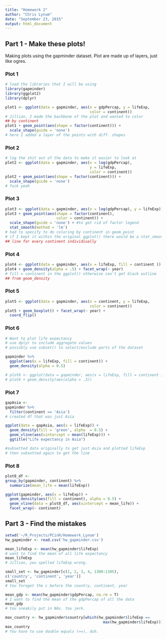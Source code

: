 ```yaml
---
title: "Homework 2"
author: "Chris Lynum"
date: "September 23, 2015"
output: html_document
---
```


## Part 1 - Make these plots!

Making plots using the gapminder dataset.
Plot are made up of layers, just like ogres.

### Plot 1

```r
# load the libraries that I will be using
library(gapminder)
library(ggplot2)
library(dplyr)
```



```r
plot1 <- ggplot(data = gapminder, aes(x = gdpPercap, y = lifeExp,
                                      color = continent))
# Jillian, I made the backbone of the plot and wanted to color
## by continent
plot1 + geom_point(aes(shape = factor(continent))) +
  scale_shape(guide = 'none')
# here I added a layer of the points with diff. shapes
```

### Plot 2

```r
# log the shit out of the data to make it easier to look at
plot2 <- ggplot(data = gapminder, aes(x = log(gdpPercap), 
                                      y = lifeExp,
                                      color = continent))
plot2 + geom_point(aes(shape = factor(continent))) +
  scale_shape(guide = 'none')
# fuck yeah
```

### Plot 3

```r
plot3 <- ggplot(data = gapminder, aes(x = log(gdpPercap), y = lifeExp))
plot3 + geom_point(aes(shape = factor(continent),
                       color = continent)) +
  scale_shape(guide = 'none') + #to get rid of factor legend
  stat_smooth(method = 'lm')
# had to specify to do coloring by continent in geom_point
# if I kept it within the original ggplot() there would be a stat_smooth
## line for every continent individiually
```

### Plot 4

```r
plot4 <- ggplot(data = gapminder, aes(x = lifeExp, fill = continent ))
plot4 + geom_density(alpha = .5) + facet_wrap(~ year)
# fill = continent in the ggplot() otherwise can't get black outline
## from geom_density
```


### Plot 5

```r
plot5 <- ggplot(data = gapminder, aes(x = continent, y = lifeExp,
                                      color = continent))
plot5 + geom_boxplot() + facet_wrap(~ year) +
  coord_flip() 
```




### Plot 6
```r
# Want to plot life expectancy
# use dplyr to include aggregate values
# possibly use subset() to select/exclude parts of the dataset

gapminder %>%
  ggplot(aes(x = lifeExp, fill = continent)) + 
  geom_density(alpha = 0.5)

# plot6 <- ggplot(data = gapminder, aes(x = lifeExp, fill = continent ))
# plot6 + geom_density(aes(alpha = .3))
```

### Plot 7

```r
gapAsia <- 
gapminder %>%
  filter(continent == 'Asia')
# created df that was just Asia

ggplot(data = gapAsia, aes(x = lifeExp)) +
  geom_density(fill = 'green', alpha  = 0.5) +
  geom_vline(aes(xintercept = mean(lifeExp))) +
  ggtitle("Life expectancy in Asia")

#subsetted data originally to get just Asia and plotted lifeExp
# then subsetted again to get the line
```


### Plot 8
```r
plot8_df <- 
group_by(gapminder, continent) %>%
  summarize(mean_life = mean(lifeExp))

ggplot(gapminder, aes(x = lifeExp)) + 
  geom_density(aes(fill = continent), alpha = 0.5) +
  geom_vline(data = plot8_df, aes(xintercept = mean_life)) +
  facet_wrap(~ continent)
```


## Part 3 - Find the mistakes

```r
setwd('~/R_Projects/PCinR/Homework_Lynum')
hw_gapminder <- read.csv('hw_gapminder.csv')
```

```r
mean_lifeExp <- mean(hw_gapminder$lifeExp)
# want to find the mean of all life expectancy
mean_lifeExp
# Jillian, you spelled lifeExp wrong. 
```


```r
small_set <- hw_gapminder[c(1, 2, 3, 4, 1300:1305),
c('country', 'continent', 'year')]
small_set
# You foroget the c before the country, continent, year
```


```r
mean_gdp <- mean(hw_gapminder$gdpPercap, na.rm = T)
# I want to find the mean of the gdpPercap of all the data
mean_gdp
# You sneakily put in NAs. You jerk.
```

```r
max_country <- hw_gapminder$country[which(hw_gapminder$lifeExp == 
                                            max(hw_gapminder$lifeExp))]
max_country
# You have to use double equals (==), duh. 
```

